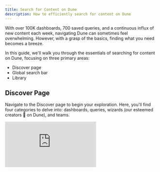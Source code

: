```yaml
---
title: Search for Content on Dune 
description: How to efficiently search for content on Dune
---
```


With over 100K dashboards, 700 saved queries, and a continuous influx of new content each week, navigating Dune can sometimes feel overwhelming. However, with a grasp of the basics, finding what you need becomes a breeze.

In this guide, we'll walk you through the essentials of searching for content on Dune, focusing on three primary areas:

- Discover page
- Global search bar
- Library

## Discover Page 
Navigate to the Discover page to begin your exploration. Here, you'll find four categories to delve into: dashboards, queries, wizards (our esteemed creators 🧙 on Dune), and teams.

<div
  style={{
    position: "relative",
    paddingBottom: "calc(52.10884353741496% + 41px)",
    height: 0,
    width: "100%"
  }}
>
  <iframe
    src="https://demo.arcade.software/f8c4dMw9EoEV9OKX19ka?embed"
    frameBorder={0}
    loading="lazy"
    webkitallowfullscreen=""
    mozallowfullscreen=""
    allowFullScreen=""
    style={{
      position: "absolute",
      top: 0,
      left: 0,
      width: "100%",
      height: "100%",
      colorScheme: "light"
    }}
    title="Discover - categories"
  />
</div>

For both dashboards and queries, you can refine your search based on:

- Favorites: Sort by the number of stars received within a specific timeframe.
- Trending: Identify popular content within a selected period.
- New: Filter by the content's creation date.

<div
  style={{
    position: "relative",
    paddingBottom: "calc(52.10884353741496% + 41px)",
    height: 0,
    width: "100%"
  }}
>
  <iframe
    src="https://demo.arcade.software/WOB1n0qemXfRnBbyUcCr?embed"
    frameBorder={0}
    loading="lazy"
    webkitallowfullscreen=""
    mozallowfullscreen=""
    allowFullScreen=""
    style={{
      position: "absolute",
      top: 0,
      left: 0,
      width: "100%",
      height: "100%",
      colorScheme: "light"
    }}
    title="Rank Dashboards by "
  />
</div>

By default, the Discover page showcases trending dashboards from the past 4 hours. This feature offers a real-time glimpse into the crypto world, highlighting what others are currently viewing and creating. It's an invaluable resource for spotting early trends and insights.

## Global Search Bar
- Click on the search bar located at the top left or use the shortcut Cmd/Ctrl + P.
- Enter your desired keywords.
- The results will display related dashboards, queries, wizards, or teams.
- Dive deeper into a category (e.g., "Dashboards") and select your preferred ranking criteria.
- Choose the content that best suits your needs.

<div
  style={{
    position: "relative",
    paddingBottom: "calc(52.10884353741496% + 41px)",
    height: 0,
    width: "100%"
  }}
>
  <iframe
    src="https://demo.arcade.software/vmT4SVxeLuepfn5WSYuF?embed"
    frameBorder={0}
    loading="lazy"
    webkitallowfullscreen=""
    mozallowfullscreen=""
    allowFullScreen=""
    style={{
      position: "absolute",
      top: 0,
      left: 0,
      width: "100%",
      height: "100%",
      colorScheme: "light"
    }}
    title="Global search bar plus dashboard rank"
  />
</div>

<Tip>When searching for a dashboard, consider the number of stars it has received and its creator. For added assurance, you can also review the query's source code to understand its logic.</Tip>

## Library: A Hub for Your Creations 
To access content you've personally created, visit your library. Here, you can find all your dashboards and queries. Enhance your organization by categorizing them into various "Folders". Additionally, the library allows you to search, filter, and sort your content based on different criteria.

<div
  style={{
    position: "relative",
    paddingBottom: "calc(55.052083333333336% + 41px)",
    height: 0,
    width: "100%"
  }}
>
  <iframe
    src="https://demo.arcade.software/SXmxfjlQmJsq6fnfn3rk?embed"
    frameBorder={0}
    loading="lazy"
    webkitallowfullscreen=""
    mozallowfullscreen=""
    allowFullScreen=""
    style={{
      position: "absolute",
      top: 0,
      left: 0,
      width: "100%",
      height: "100%",
      colorScheme: "light"
    }}
    title="Library for your own creation"
  />
</div>

It's crucial to note that the Library's content is context-sensitive. Depending on the user or team profile you're viewing, you'll see creations specific to that account.

<div
  style={{
    position: "relative",
    paddingBottom: "calc(55.052083333333336% + 41px)",
    height: 0,
    width: "100%"
  }}
>
  <iframe
    src="https://demo.arcade.software/DGdIO5jXrkJbLfYb4YKR?embed"
    frameBorder={0}
    loading="lazy"
    webkitallowfullscreen=""
    mozallowfullscreen=""
    allowFullScreen=""
    style={{
      position: "absolute",
      top: 0,
      left: 0,
      width: "100%",
      height: "100%",
      colorScheme: "light"
    }}
    title="Library context switching"
  />
</div>

Happy searching!